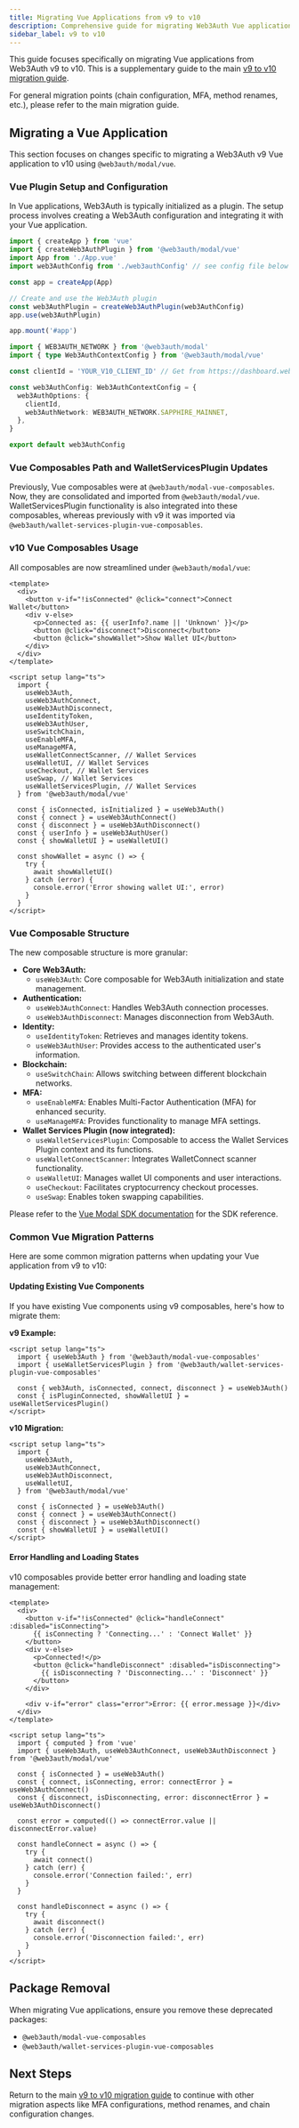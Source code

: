 ```yaml
---
title: Migrating Vue Applications from v9 to v10
description: Comprehensive guide for migrating Web3Auth Vue applications from v9 to v10 with composables.
sidebar_label: v9 to v10
---
```


This guide focuses specifically on migrating Vue applications from Web3Auth v9 to v10. This is a supplementary guide to the main [v9 to v10 migration guide](../../js/migration-guides/modal-v9-to-v10.mdx).

For general migration points (chain configuration, MFA, method renames, etc.), please refer to the main migration guide.

## Migrating a Vue Application

This section focuses on changes specific to migrating a Web3Auth v9 Vue application to v10 using `@web3auth/modal/vue`.

### Vue Plugin Setup and Configuration

In Vue applications, Web3Auth is typically initialized as a plugin. The setup process involves creating a Web3Auth configuration and integrating it with your Vue application.

```typescript title="main.ts"
import { createApp } from 'vue'
import { createWeb3AuthPlugin } from '@web3auth/modal/vue'
import App from './App.vue'
import web3AuthConfig from './web3authConfig' // see config file below

const app = createApp(App)

// Create and use the Web3Auth plugin
const web3AuthPlugin = createWeb3AuthPlugin(web3AuthConfig)
app.use(web3AuthPlugin)

app.mount('#app')
```

```typescript title="web3authConfig.ts"
import { WEB3AUTH_NETWORK } from '@web3auth/modal'
import { type Web3AuthContextConfig } from '@web3auth/modal/vue'

const clientId = 'YOUR_V10_CLIENT_ID' // Get from https://dashboard.web3auth.io

const web3AuthConfig: Web3AuthContextConfig = {
  web3AuthOptions: {
    clientId,
    web3AuthNetwork: WEB3AUTH_NETWORK.SAPPHIRE_MAINNET,
  },
}

export default web3AuthConfig
```

### Vue Composables Path and WalletServicesPlugin Updates

Previously, Vue composables were at `@web3auth/modal-vue-composables`. Now, they are consolidated and imported from `@web3auth/modal/vue`. WalletServicesPlugin functionality is also integrated into these composables, whereas previously with v9 it was imported via `@web3auth/wallet-services-plugin-vue-composables`.

### v10 Vue Composables Usage

All composables are now streamlined under `@web3auth/modal/vue`:

```vue title="App.vue"
<template>
  <div>
    <button v-if="!isConnected" @click="connect">Connect Wallet</button>
    <div v-else>
      <p>Connected as: {{ userInfo?.name || 'Unknown' }}</p>
      <button @click="disconnect">Disconnect</button>
      <button @click="showWallet">Show Wallet UI</button>
    </div>
  </div>
</template>

<script setup lang="ts">
  import {
    useWeb3Auth,
    useWeb3AuthConnect,
    useWeb3AuthDisconnect,
    useIdentityToken,
    useWeb3AuthUser,
    useSwitchChain,
    useEnableMFA,
    useManageMFA,
    useWalletConnectScanner, // Wallet Services
    useWalletUI, // Wallet Services
    useCheckout, // Wallet Services
    useSwap, // Wallet Services
    useWalletServicesPlugin, // Wallet Services
  } from '@web3auth/modal/vue'

  const { isConnected, isInitialized } = useWeb3Auth()
  const { connect } = useWeb3AuthConnect()
  const { disconnect } = useWeb3AuthDisconnect()
  const { userInfo } = useWeb3AuthUser()
  const { showWalletUI } = useWalletUI()

  const showWallet = async () => {
    try {
      await showWalletUI()
    } catch (error) {
      console.error('Error showing wallet UI:', error)
    }
  }
</script>
```

### Vue Composable Structure

The new composable structure is more granular:

- **Core Web3Auth:**
  - `useWeb3Auth`: Core composable for Web3Auth initialization and state management.
- **Authentication:**
  - `useWeb3AuthConnect`: Handles Web3Auth connection processes.
  - `useWeb3AuthDisconnect`: Manages disconnection from Web3Auth.
- **Identity:**
  - `useIdentityToken`: Retrieves and manages identity tokens.
  - `useWeb3AuthUser`: Provides access to the authenticated user's information.
- **Blockchain:**
  - `useSwitchChain`: Allows switching between different blockchain networks.
- **MFA:**
  - `useEnableMFA`: Enables Multi-Factor Authentication (MFA) for enhanced security.
  - `useManageMFA`: Provides functionality to manage MFA settings.
- **Wallet Services Plugin (now integrated):**
  - `useWalletServicesPlugin`: Composable to access the Wallet Services Plugin context and its functions.
  - `useWalletConnectScanner`: Integrates WalletConnect scanner functionality.
  - `useWalletUI`: Manages wallet UI components and user interactions.
  - `useCheckout`: Facilitates cryptocurrency checkout processes.
  - `useSwap`: Enables token swapping capabilities.

Please refer to the [Vue Modal SDK documentation](/embedded-wallets/sdk/vue/) for the SDK reference.

### Common Vue Migration Patterns

Here are some common migration patterns when updating your Vue application from v9 to v10:

#### Updating Existing Vue Components

If you have existing Vue components using v9 composables, here's how to migrate them:

**v9 Example:**

```vue
<script setup lang="ts">
  import { useWeb3Auth } from '@web3auth/modal-vue-composables'
  import { useWalletServicesPlugin } from '@web3auth/wallet-services-plugin-vue-composables'

  const { web3Auth, isConnected, connect, disconnect } = useWeb3Auth()
  const { isPluginConnected, showWalletUI } = useWalletServicesPlugin()
</script>
```

**v10 Migration:**

```vue
<script setup lang="ts">
  import {
    useWeb3Auth,
    useWeb3AuthConnect,
    useWeb3AuthDisconnect,
    useWalletUI,
  } from '@web3auth/modal/vue'

  const { isConnected } = useWeb3Auth()
  const { connect } = useWeb3AuthConnect()
  const { disconnect } = useWeb3AuthDisconnect()
  const { showWalletUI } = useWalletUI()
</script>
```

#### Error Handling and Loading States

v10 composables provide better error handling and loading state management:

```vue
<template>
  <div>
    <button v-if="!isConnected" @click="handleConnect" :disabled="isConnecting">
      {{ isConnecting ? 'Connecting...' : 'Connect Wallet' }}
    </button>
    <div v-else>
      <p>Connected!</p>
      <button @click="handleDisconnect" :disabled="isDisconnecting">
        {{ isDisconnecting ? 'Disconnecting...' : 'Disconnect' }}
      </button>
    </div>

    <div v-if="error" class="error">Error: {{ error.message }}</div>
  </div>
</template>

<script setup lang="ts">
  import { computed } from 'vue'
  import { useWeb3Auth, useWeb3AuthConnect, useWeb3AuthDisconnect } from '@web3auth/modal/vue'

  const { isConnected } = useWeb3Auth()
  const { connect, isConnecting, error: connectError } = useWeb3AuthConnect()
  const { disconnect, isDisconnecting, error: disconnectError } = useWeb3AuthDisconnect()

  const error = computed(() => connectError.value || disconnectError.value)

  const handleConnect = async () => {
    try {
      await connect()
    } catch (err) {
      console.error('Connection failed:', err)
    }
  }

  const handleDisconnect = async () => {
    try {
      await disconnect()
    } catch (err) {
      console.error('Disconnection failed:', err)
    }
  }
</script>
```

## Package Removal

When migrating Vue applications, ensure you remove these deprecated packages:

- `@web3auth/modal-vue-composables`
- `@web3auth/wallet-services-plugin-vue-composables`

## Next Steps

Return to the main [v9 to v10 migration guide](../../js/migration-guides/modal-v9-to-v10.mdx) to continue with other migration aspects like MFA configurations, method renames, and chain configuration changes.
